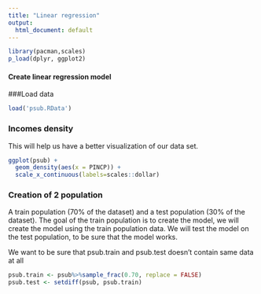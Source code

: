 ```yaml
---
title: "Linear regression"
output:
  html_document: default
---
```


```r
library(pacman,scales)
p_load(dplyr, ggplot2)
```
#### Create linear regression model

###Load data
```r
load('psub.RData')
```

### Incomes density
This will help us have a better visualization of our data set.
```r
ggplot(psub) + 
  geom_density(aes(x = PINCP)) +
  scale_x_continuous(labels=scales::dollar)
```

### Creation of 2 population
A train population (70% of the dataset) and a test population (30% of the dataset).
The goal of the train population is to create the model, we will create the model using the train population data. We will test the model on the test population, to be sure that the model works.

We want to be sure that psub.train and psub.test doesn't contain same data at all
```r
psub.train <- psub%>%sample_frac(0.70, replace = FALSE)
psub.test <- setdiff(psub, psub.train)
```
